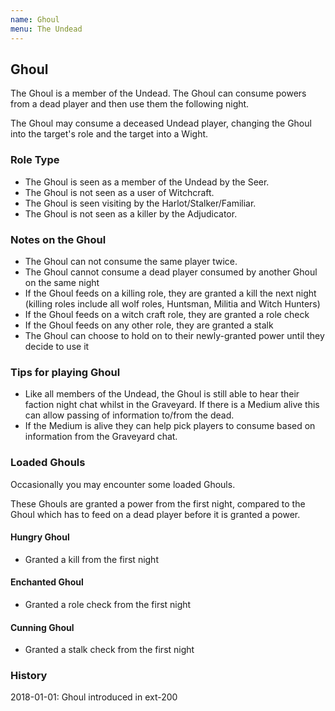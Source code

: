 ```yaml
---
name: Ghoul
menu: The Undead
---
```


## Ghoul

The Ghoul is a member of the Undead. The Ghoul can consume powers from a
dead player and then use them the following night.

The Ghoul may consume a deceased Undead player, changing the Ghoul into
the target's role and the target into a Wight.

### Role Type

  - The Ghoul is seen as a member of the Undead by the Seer.
  - The Ghoul is not seen as a user of Witchcraft.
  - The Ghoul is seen visiting by the Harlot/Stalker/Familiar.
  - The Ghoul is not seen as a killer by the Adjudicator.

### Notes on the Ghoul

  - The Ghoul can not consume the same player twice.
  - The Ghoul cannot consume a dead player consumed by another Ghoul on
    the same night
  - If the Ghoul feeds on a killing role, they are granted a kill the
    next night (killing roles include all wolf roles, Huntsman, Militia
    and Witch Hunters)
  - If the Ghoul feeds on a witch craft role, they are granted a role
    check
  - If the Ghoul feeds on any other role, they are granted a stalk
  - The Ghoul can choose to hold on to their newly-granted power until
    they decide to use it

### Tips for playing Ghoul

  - Like all members of the Undead, the Ghoul is still able to hear
    their faction night chat whilst in the Graveyard. If there is a
    Medium alive this can allow passing of information to/from the dead.
  - If the Medium is alive they can help pick players to consume based
    on information from the Graveyard chat.

### Loaded Ghouls

Occasionally you may encounter some loaded Ghouls.

These Ghouls are granted a power from the first night, compared to the
Ghoul which has to feed on a dead player before it is granted a power.

#### Hungry Ghoul

  - Granted a kill from the first night

#### Enchanted Ghoul

  - Granted a role check from the first night

#### Cunning Ghoul

  - Granted a stalk check from the first night

### History

2018-01-01: Ghoul introduced in ext-200
